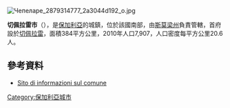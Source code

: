 [[Image:Чепеларе_2879314777_2a3044d192_o.jpg|right]]
{{Coord|41|33|N|24|41|E|display=title}}

'''切佩拉雷市'''（{{lang-bg|Чепеларе}}），是[[保加利亞|保加利亞]]的城鎮，位於該國南部，由[[斯莫梁州|斯莫梁州]]負責管轄，首府設於[[切佩拉雷|切佩拉雷]]，面積384平方公里，2010年人口7,907，人口密度每平方公里20.6人。

==參考資料==
*[http://www.guide-bulgaria.com/SC/Smolyan/Chepelare Sito di informazioni sul comune] {{Wayback|url=http://www.guide-bulgaria.com/SC/Smolyan/Chepelare |date=20190808120900 }}

{{Bulgaria-geo-stub}}
[[Category:保加利亞城市|Category:保加利亞城市]]